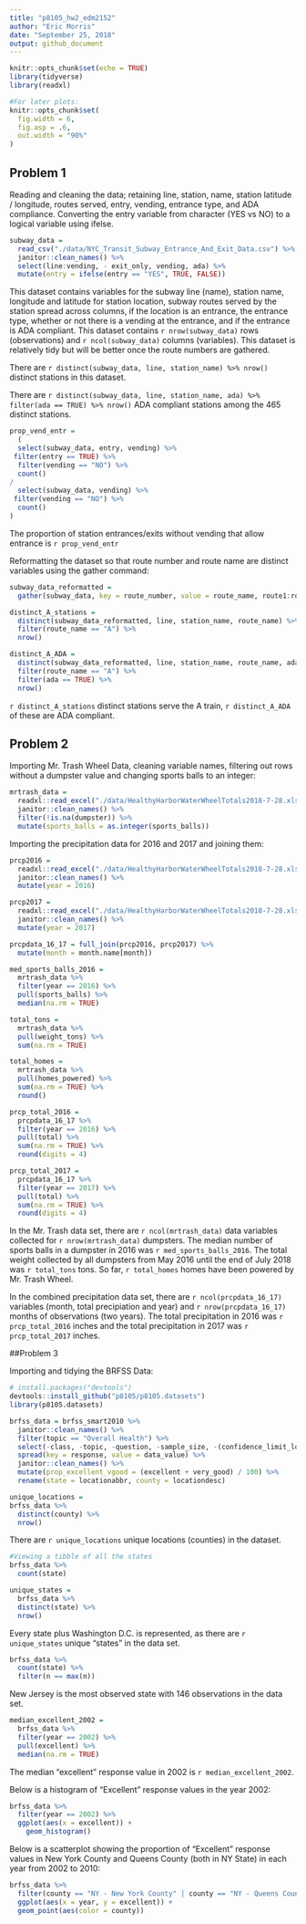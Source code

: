 ```yaml
---
title: "p8105_hw2_edm2152"
author: "Eric Morris"
date: "September 25, 2018"
output: github_document
---
```


```r
knitr::opts_chunk$set(echo = TRUE)
library(tidyverse)
library(readxl)

#For later plots:
knitr::opts_chunk$set(
  fig.width = 6,
  fig.asp = .6,
  out.width = "90%"
)
```

## Problem 1

Reading and cleaning the data; retaining line, station, name, station latitude / longitude, routes served, entry, vending, entrance type, and ADA compliance. Converting the entry variable from character (YES vs NO) to a logical variable using ifelse. 

```r
subway_data = 
  read_csv("./data/NYC_Transit_Subway_Entrance_And_Exit_Data.csv") %>% 
  janitor::clean_names() %>% 
  select(line:vending, - exit_only, vending, ada) %>% 
  mutate(entry = ifelse(entry == "YES", TRUE, FALSE))
```

This dataset contains variables for the subway line (name), station name, longitude and latitude for station location, subway routes served by the station spread across columns, if the location is an entrance, the entrance type, whether or not there is a vending at the entrance, and if the entrance is ADA compliant. This dataset contains `r nrow(subway_data)` rows (observations) and `r ncol(subway_data)` columns (variables). This dataset is relatively tidy but will be better once the route numbers are gathered. 

There are `r distinct(subway_data, line, station_name) %>% nrow()` distinct stations in this dataset. 

There are `r distinct(subway_data, line, station_name, ada) %>% filter(ada == TRUE) %>% nrow()` ADA compliant stations among the 465 distinct stations. 

```r
prop_vend_entr = 
  (
  select(subway_data, entry, vending) %>% 
 filter(entry == TRUE) %>% 
  filter(vending == "NO") %>% 
  count()
/
  select(subway_data, vending) %>% 
 filter(vending == "NO") %>% 
  count()
)
```

The proportion of station entrances/exits without vending that allow entrance is `r prop_vend_entr` 


Reformatting the dataset so that route number and route name are distinct variables using the gather command: 

```r
subway_data_reformatted = 
  gather(subway_data, key = route_number, value = route_name, route1:route11)
```


```r
distinct_A_stations = 
  distinct(subway_data_reformatted, line, station_name, route_name) %>% 
  filter(route_name == "A") %>% 
  nrow()

distinct_A_ADA = 
  distinct(subway_data_reformatted, line, station_name, route_name, ada) %>% 
  filter(route_name == "A") %>% 
  filter(ada == TRUE) %>% 
  nrow()
```

`r distinct_A_stations` distinct stations serve the A train, `r distinct_A_ADA` of these are ADA compliant. 

## Problem 2

Importing Mr. Trash Wheel Data, cleaning variable names, filtering out rows without a dumpster value and changing sports balls to an integer: 

```r
mrtrash_data = 
  readxl::read_excel("./data/HealthyHarborWaterWheelTotals2018-7-28.xlsx", sheet = "Mr. Trash Wheel", range = "A2:N336") %>% 
  janitor::clean_names() %>% 
  filter(!is.na(dumpster)) %>% 
  mutate(sports_balls = as.integer(sports_balls))
```

Importing the precipitation data for 2016 and 2017 and joining them: 

```r
prcp2016 = 
  readxl::read_excel("./data/HealthyHarborWaterWheelTotals2018-7-28.xlsx", sheet = "2016 Precipitation", range = "A2:B14") %>% 
  janitor::clean_names() %>% 
  mutate(year = 2016)

prcp2017 = 
  readxl::read_excel("./data/HealthyHarborWaterWheelTotals2018-7-28.xlsx", sheet = "2017 Precipitation", range = "A2:B14") %>%
  janitor::clean_names() %>% 
  mutate(year = 2017)

prcpdata_16_17 = full_join(prcp2016, prcp2017) %>% 
  mutate(month = month.name[month])
```


```r
med_sports_balls_2016 = 
  mrtrash_data %>% 
  filter(year == 2016) %>% 
  pull(sports_balls) %>% 
  median(na.rm = TRUE)

total_tons = 
  mrtrash_data %>% 
  pull(weight_tons) %>% 
  sum(na.rm = TRUE)

total_homes = 
  mrtrash_data %>% 
  pull(homes_powered) %>% 
  sum(na.rm = TRUE) %>% 
  round()

prcp_total_2016 = 
  prcpdata_16_17 %>% 
  filter(year == 2016) %>% 
  pull(total) %>% 
  sum(na.rm = TRUE) %>% 
  round(digits = 4)

prcp_total_2017 = 
  prcpdata_16_17 %>% 
  filter(year == 2017) %>% 
  pull(total) %>% 
  sum(na.rm = TRUE) %>% 
  round(digits = 4)
```

In the Mr. Trash data set, there are `r ncol(mrtrash_data)` data variables collected for `r nrow(mrtrash_data)` dumpsters. The median number of sports balls in a dumpster in 2016 was `r med_sports_balls_2016`. The total weight collected by all dumpsters from May 2016 until the end of July 2018 was `r total_tons` tons. So far, `r total_homes` homes have been powered by Mr. Trash Wheel. 

In the combined precipitation data set, there are `r ncol(prcpdata_16_17)` variables (month, total precipiation and year) and `r nrow(prcpdata_16_17)` months of observations (two years). The total precipitation in 2016 was `r prcp_total_2016` inches and the total precipitation in 2017 was `r prcp_total_2017` inches. 


##Problem 3

Importing and tidying the BRFSS Data: 

```r
# install.packages("devtools")
devtools::install_github("p8105/p8105.datasets")
library(p8105.datasets)

brfss_data = brfss_smart2010 %>% 
  janitor::clean_names() %>% 
  filter(topic == "Overall Health") %>% 
  select(-class, -topic, -question, -sample_size, -(confidence_limit_low:geo_location)) %>% 
  spread(key = response, value = data_value) %>% 
  janitor::clean_names() %>% 
  mutate(prop_excellent_vgood = (excellent + very_good) / 100) %>% 
  rename(state = locationabbr, county = locationdesc)
```


```r
unique_locations = 
brfss_data %>% 
  distinct(county) %>% 
  nrow()
```

There are `r unique_locations` unique locations (counties) in the dataset.  

```r
#Viewing a tibble of all the states
brfss_data %>% 
  count(state)

unique_states =
  brfss_data %>% 
  distinct(state) %>% 
  nrow()
```

Every state plus Washington D.C. is represented, as there are `r unique_states` unique "states" in the data set. 

```r
brfss_data %>% 
  count(state) %>% 
  filter(n == max(n))
```

New Jersey is the most observed state with 146 observations in the data set. 

```r
median_excellent_2002 = 
  brfss_data %>% 
  filter(year == 2002) %>% 
  pull(excellent) %>% 
  median(na.rm = TRUE)
```

The median "excellent" response value in 2002 is `r median_excellent_2002 `. 

Below is a histogram of “Excellent” response values in the year 2002:

```r
brfss_data %>% 
  filter(year == 2002) %>% 
  ggplot(aes(x = excellent)) + 
    geom_histogram()
```

Below is a scatterplot showing the proportion of “Excellent” response values in New York County and Queens County (both in NY State) in each year from 2002 to 2010:

```r
brfss_data %>% 
  filter(county == "NY - New York County" | county == "NY - Queens County") %>% 
  ggplot(aes(x = year, y = excellent)) +
  geom_point(aes(color = county))
```

